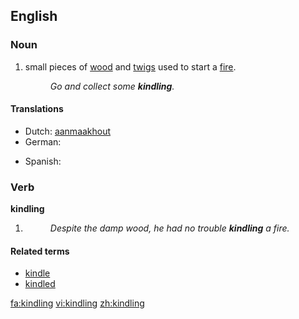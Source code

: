 ==English==

===Noun===
{{en-noun|-}}

# small pieces of [[wood]] and [[twigs]] used to start a [[fire]].
#: ''Go and collect some '''kindling'''.''

====Translations====
{{trans-top|pieces of wood and twigs used to start a fire}}
* Dutch: [[aanmaakhout]]
* German: {{t-|de|Kleinholz|n}}
{{trans-mid}}
* Spanish: {{t-|es|astillas}} {{f|p}}
{{trans-bottom}}

===Verb===
'''kindling'''

# {{present participle of|kindle}}
#: ''Despite the damp wood, he had no trouble '''kindling''' a fire.''

====Related terms====
* [[kindle]]
* [[kindled]]

[[fa:kindling]]
[[vi:kindling]]
[[zh:kindling]]